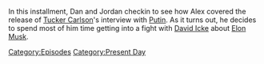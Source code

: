 {{DEFAULTSORT:
    #_EPISODE_0899:February 9, 2024
}}{{Episode
    | title           = February 9, 2024
    | caption         = Listen to this episode on [https://knowledgefight.libsyn.com/899-february-9-2024 Libsyn], Read the [[Transcript/899: February 9, 2024|Unofficial Transcript]], View discussion on [https://reddit.com/1aqer4e Reddit]
    | episodeNumber   = 899
    | length          = 02:23:05
    | airDate         = February 14, 2024
    | coverageDate    = February 9, 2024
    | episodeType     = [[:Category:Present Day|Present Day]]
    | appearance      = [[Adrian Dittmann]], [[Brett Weinstein]], [[David Icke]], [[Vladimir Putin]], [[Russell Brand]], [[Donald Trump]], [[Tucker Carlson]]
    | previousEpisode = [[898: Tucker, The Man And His Twitter- Episode 6]]
    | nextEpisode     = [[900: February 16, 2024]]
}}

{{Stub}}

In this installment, Dan and Jordan checkin to see how Alex covered the release of [[Tucker Carlson]]'s interview with [[Vladimir Putin|Putin]].  As it turns out, he decides to spend most of him time getting into a fight with [[David Icke]] about [[Elon Musk]].

[[Category:Episodes]]
[[Category:Present Day]]
